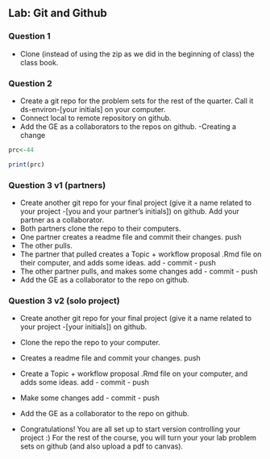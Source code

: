 ## Lab: Git and Github 

### Question 1
- Clone (instead of using the zip as we did in the beginning of class) the class book.

### Question 2 

- Create a git repo for the problem sets for the rest of the quarter. Call it ds-environ-[your initials] on your computer. 
- Connect local to remote repository on github. 
- Add the GE as a collaborators to the repos on github.
-Creating a change
```{r}
prc<-44

print(prc)
```


### Question 3 v1 (partners)
- Create another git repo for your final project (give it a name related to your project -[you and your partner's initials]) on github. Add your partner as a collaborator. 
- Both partners clone the repo to their computers.  
- One partner creates a readme file and commit their changes. push
- The other pulls.
- The partner that pulled creates a Topic + workflow proposal .Rmd file on their computer, and adds some ideas. add - commit - push
- The other partner pulls, and makes some changes add - commit - push
- Add the GE as a collaborator to the repo on github.

### Question 3 v2 (solo project)
- Create another git repo for your final project (give it a name related to your project -[your initials]) on github. 
- Clone the repo the repo to your computer.  
- Creates a readme file and commit your changes. push
- Create a Topic + workflow proposal .Rmd file on your computer, and adds some ideas. add - commit - push
- Make some changes add - commit - push
- Add the GE as a collaborator to the repo on github.


- Congratulations! You are all set up to start version controlling your project :) For the rest of the course, you will turn your your lab problem sets on github (and also upload a pdf to canvas).
